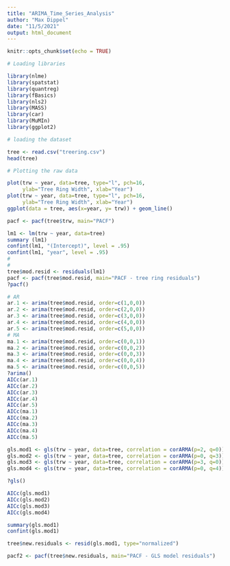```yaml
---
title: "ARIMA_Time_Series_Analysis"
author: "Max Dippel"
date: "11/5/2021"
output: html_document
---
```


```r
knitr::opts_chunk$set(echo = TRUE)
```

```r
# Loading libraries

library(nlme)
library(spatstat)
library(quantreg)
library(fBasics)
library(nls2)
library(MASS)
library(car)
library(MuMIn)
library(ggplot2)

```

```r
# loading the dataset

tree <- read.csv("treering.csv")
head(tree)

```

```r
# Plotting the raw data

plot(trw ~ year, data=tree, type="l", pch=16, 
     ylab="Tree Ring Width", xlab="Year")
plot(trw ~ year, data=tree, type="l", pch=16, 
     ylab="Tree Ring Width", xlab="Year")
ggplot(data = tree, aes(x=year, y= trw)) + geom_line()
```




```r


pacf <- pacf(tree$trw, main="PACF")

lm1 <- lm(trw ~ year, data=tree)
summary (lm1)
confint(lm1, "(Intercept)", level = .95)
confint(lm1, "year", level = .95)
#
#
tree$mod.resid <- residuals(lm1)
pacf <- pacf(tree$mod.resid, main="PACF - tree ring residuals")
?pacf()

# AR 
ar.1 <- arima(tree$mod.resid, order=c(1,0,0)) 
ar.2 <- arima(tree$mod.resid, order=c(2,0,0))
ar.3 <- arima(tree$mod.resid, order=c(3,0,0))
ar.4 <- arima(tree$mod.resid, order=c(4,0,0))
ar.5 <- arima(tree$mod.resid, order=c(5,0,0))
# MA
ma.1 <- arima(tree$mod.resid, order=c(0,0,1)) 
ma.2 <- arima(tree$mod.resid, order=c(0,0,2)) 
ma.3 <- arima(tree$mod.resid, order=c(0,0,3)) 
ma.4 <- arima(tree$mod.resid, order=c(0,0,4)) 
ma.5 <- arima(tree$mod.resid, order=c(0,0,5)) 
?arima()
AICc(ar.1)
AICc(ar.2)
AICc(ar.3)
AICc(ar.4)
AICc(ar.5)
AICc(ma.1)
AICc(ma.2)
AICc(ma.3)
AICc(ma.4)
AICc(ma.5)

gls.mod1 <- gls(trw ~ year, data=tree, correlation = corARMA(p=2, q=0))
gls.mod2 <- gls(trw ~ year, data=tree, correlation = corARMA(p=0, q=3))
gls.mod3 <- gls(trw ~ year, data=tree, correlation = corARMA(p=3, q=0))
gls.mod4 <- gls(trw ~ year, data=tree, correlation = corARMA(p=0, q=4))

?gls()

AICc(gls.mod1)
AICc(gls.mod2)
AICc(gls.mod3)
AICc(gls.mod4)

summary(gls.mod1)
confint(gls.mod1)

tree$new.residuals <- resid(gls.mod1, type="normalized")

pacf2 <- pacf(tree$new.residuals, main="PACF - GLS model residuals")
```



